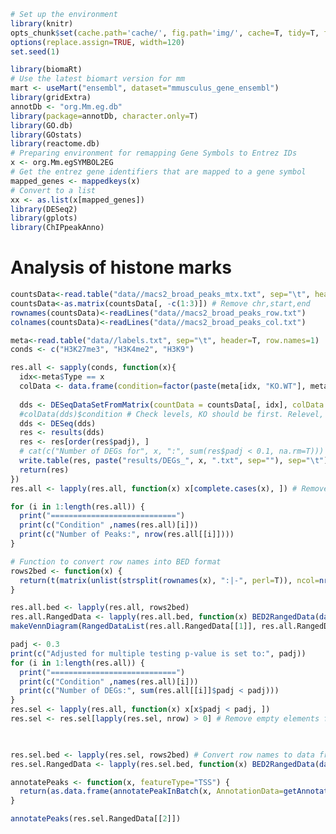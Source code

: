 
```{r setup, echo=FALSE, include=FALSE, cache=FALSE}
# Set up the environment
library(knitr) 
opts_chunk$set(cache.path='cache/', fig.path='img/', cache=T, tidy=T, fig.keep='high', dpi=300, out.width=700, echo=F, autodep=T)
options(replace.assign=TRUE, width=120)
set.seed(1)
```

```{r loadLibraries, warning=FALSE, message=FALSE}
library(biomaRt)
# Use the latest biomart version for mm
mart <- useMart("ensembl", dataset="mmusculus_gene_ensembl")
library(gridExtra)
annotDb <- "org.Mm.eg.db"
library(package=annotDb, character.only=T)
library(GO.db)
library(GOstats)
library(reactome.db)
# Preparing environment for remapping Gene Symbols to Entrez IDs
x <- org.Mm.egSYMBOL2EG
# Get the entrez gene identifiers that are mapped to a gene symbol
mapped_genes <- mappedkeys(x)
# Convert to a list
xx <- as.list(x[mapped_genes])
library(DESeq2)
library(gplots)
library(ChIPpeakAnno)
```
Analysis of histone marks
=========================
```{r loadData, message=FALSE}
countsData<-read.table("data//macs2_broad_peaks_mtx.txt", sep="\t", header=F)
countsData<-as.matrix(countsData[, -c(1:3)]) # Remove chr,start,end
rownames(countsData)<-readLines("data//macs2_broad_peaks_row.txt")
colnames(countsData)<-readLines("data//macs2_broad_peaks_col.txt")

meta<-read.table("data//labels.txt", sep="\t", header=T, row.names=1)
conds <- c("H3K27me3", "H3K4me2", "H3K9")

res.all <- sapply(conds, function(x){
  idx<-meta$Type == x
  colData <- data.frame(condition=factor(paste(meta[idx, "KO.WT"], meta[idx, "Type"], sep="-")), row.names=rownames(meta[idx,]))
  
  dds <- DESeqDataSetFromMatrix(countData = countsData[, idx], colData = colData, design = ~ condition)
  #colData(dds)$condition # Check levels, KO should be first. Relevel, if not
  dds <- DESeq(dds)
  res <- results(dds)
  res <- res[order(res$padj), ]
  # cat(c("Number of DEGs for", x, ":", sum(res$padj < 0.1, na.rm=T)))
  write.table(res, paste("results/DEGs_", x, ".txt", sep=""), sep="\t")
  return(res)
})
res.all <- lapply(res.all, function(x) x[complete.cases(x), ]) # Remove rows with NAs
```

```{r resAll}
for (i in 1:length(res.all)) {
  print("============================")
  print(c("Condition" ,names(res.all)[i]))
  print(c("Number of Peaks:", nrow(res.all[[i]])))
}

# Function to convert row names into BED format
rows2bed <- function(x) {
  return(t(matrix(unlist(strsplit(rownames(x), ":|-", perl=T)), ncol=nrow(x))))
} 

res.all.bed <- lapply(res.all, rows2bed)
res.all.RangedData <- lapply(res.all.bed, function(x) BED2RangedData(data.frame(x)))
makeVennDiagram(RangedDataList(res.all.RangedData[[1]], res.all.RangedData[[2]]), NameOfPeaks=c("H3K27me3", "H3K4me4"), maxgap=0, minoverlap=1, totalTest=100, cex=1, counts.col="red")
```


```{r DEGs}
padj <- 0.3
print(c("Adjusted for multiple testing p-value is set to:", padj))
for (i in 1:length(res.all)) {
  print("============================")
  print(c("Condition" ,names(res.all)[i]))
  print(c("Number of DEGs:", sum(res.all[[i]]$padj < padj)))
}
res.sel <- lapply(res.all, function(x) x[x$padj < padj, ])
res.sel <- res.sel[lapply(res.sel, nrow) > 0] # Remove empty elements from the list

 

res.sel.bed <- lapply(res.sel, rows2bed) # Convert row names to data frames, then to RengedData
res.sel.RangedData <- lapply(res.sel.bed, function(x) BED2RangedData(data.frame(x)))
```

```{r annotTss}
annotatePeaks <- function(x, featureType="TSS") {
  return(as.data.frame(annotatePeakInBatch(x, AnnotationData=getAnnotation(mart, featureType=featureType))))
}

annotatePeaks(res.sel.RangedData[[2]])
```











